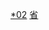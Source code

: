 {{Catnav|頁面分類|...|各國行政區劃|中国行政区划|县级行政区}}
{{Catnav|頁面分類|...|中国行政区划|中国各省行政区划|陕西行政区划}}

[[Category:陕西行政区划|*02]]
[[Category:县级行政区|省]]
